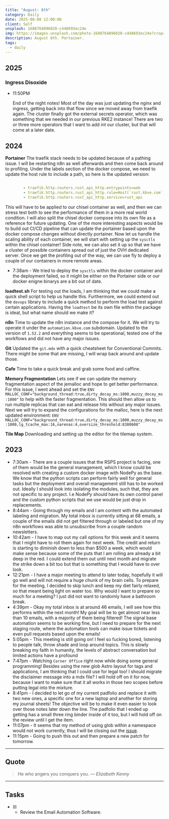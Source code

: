 ```yaml
---
title: "August: 8th"
category: Daily
date: 2025-08-08 12:00:00
client: Self
unsplash: 1688764896020-c448693ec24e
img: https://images.unsplash.com/photo-1688764896020-c448693ec24e?crop=entropy&cs=srgb&fm=jpg&ixid=MnwzNjM5Nzd8MHwxfHJhbmRvbXx8fHx8fHx8fDE2ODE3NDg2ODY&ixlib=rb-4.0.3&q=85
description: August 8th. Portainer.
tags:
  - daily
---
```


## 2025

### Ingress Disoxide

-   11:50PM

    End of the night notes!
    Most of the day was just updating the nginx and ingress, getting back into that flow since we moved away from traefik again.
    The cluster finally got the external secrets operator, which was something that we needed in our previous RKE2 instance!
    There are two or three more operators that I want to add int our cluster, but that will come at a later date.    

## 2024

**Portainer**
The traefik stack needs to be updated because of a pathing issue.
I will be restarting n8n as well afterwards and then come back around to profiling.
Under the labels section of the docker compose, we need to update the host rule to include a path, so here is the updated version:

```yaml 

        - traefik.http.routers.rust_api_http.entrypoints=web
        - traefik.http.routers.rust_api_http.rule=Host(`rust.kbve.com`) && PathPrefix(`/`)
        - traefik.http.routers.rust_api_http.service=rust_api

```

This will have to be applied to our chisel container as well, and then we can stress test both to see the performance of them in a more real world condition.
I will also split the chisel docker compose into its own file as a reference for future updating.
One of the more interesting aspects would be to build out CI/CD pipeline that can update the portainer based upon the docker compose changes without directly portainer.
Now let us handle the scaling ability of each container, we will start with setting up the `sysctls` within the chisel container!
Side note, we can also set it up so that we have a cluster of possible containers spread out of just the OVH dedicated server.
Once we get the profiling out of the way, we can use fly to deploy a couple of our containers in more remote areas.

- 7:38am - We tried to deploy the `sysctls` within the docker container and the deployment failed, so it might be either on the Portainer side or our docker enigne binarys are a bit out of date.

**loadtest.sh**
For testing out the loads, I am thinking that we could make a quick shell script to help us handle this.
Furthermore, we could extend out the `devops` library to include a quick method to perform the load test against certain applications.
Having the `loadtest` be its own file within the package is ideal, but what name should we make it?

**n8n**
Time to update the n8n instance and the compose for it.
We will try to operate it under the `automation.kbve.com` subdomain.
Updated to the version of `1.52.2` and everything seems to be operational, tested one of the workflows and did not have any major issues.

**Git**
Updated the `git.mdx` with a quick cheatsheet for Conventional Commits.
There might be some that are missing, I will wrap back around and update those.

**Cafe**
Time to take a quick break and grab some food and caffine.

**Memory Fragmentation**
Lets see if we can update the memory fragmentation aspect of the jemalloc and hope to get better performance.
For this issue, I went ahead and set the `ENV MALLOC_CONF="background_thread:true,dirty_decay_ms:1000,muzzy_decay_ms:1000"` to help with the faster fragmentation.
This should then allow us to run multiple replicas that can eat and release hits without any major issues.
Next we will try to expand the configurations for the malloc, here is the next updated environment: `ENV MALLOC_CONF="background_thread:true,dirty_decay_ms:1000,muzzy_decay_ms:1000,lg_tcache_max:16,narenas:4,oversize_threshold:8388608"`

**Tile Map**
Downloading and setting up the editor for the tilemap system.

<Adsense />

## 2023

- 7:30am - There are a couple issues that the RSPS project is facing, one of them would be the general management, which I know could be resolved with creating a custom docker image with NodePy as the base. We know that the python scripts can perform fairly well for general tasks but the deployment and overall management still has to be worked out. Ideally I should look into isolating the modules, such that, they are not specific to any project. I.e NodePy should have its own control panel and the custom python scripts that we use would be just drop in replacements. 
- 8:44am - Going through my emails and I am content with the automated labeling and migration. My total inbox is currently sitting at 68 emails, a couple of the emails did not get filtered through or labeled but one of my n8n workflows was able to unsubscribe from a couple random newsletters.
- 10:42am - I have to map out my call options for this week and it seems that I might have to roll them again for next week. The credit and return is starting to diminish down to less than $500 a week, which would make sense because some of the puts that I am rolling are already a bit deep in the red. I could extend them out until next month and migrate the strike down a bit too but that is something that I would have to over look.
- 12:21pm - I have a major meeting to attend to later today, hopefully it will go well and will not require a huge chunk of my brain cells. To prepare for the meeting, I decided to skip lunch and keep my diet fairly relaxed, so that meant being light on water too. Why would I want to prepare so much for a meeting? I just did not want to randomly have a bathroom break.
- 4:39pm - Okay my total inbox is at around 46 emails, I will see how this performs within the next month! My goal will be to get almost near less than 10 emails, with a majority of them being filtered! The signal base automation seems to be working fine, but I need to prepare for the next staging route, where the automation tools can make issue tickets and even pull requests based upon the emails! 
- 5:05pm - This meeting is still going on! I feel so fucking bored, listening to people talk, throw shade and loop around topics. This is slowly breaking my faith in humanity, the levels of abstract conversation but limited actions have a profound 
- 7:47pm - Watching `Corner Office` right now while doing some general programming! Besides using the new glob Astro layout for tags and applications, I am thinking that I could use for legal too! I should migrate the disclaimer message into a mdx file? I will hold off on it for now, because I want to make sure that it all works in those two scopes before putting legal into the mixture. 
- 8:41pm - I decided to let go of my current padfolio and replace it with two new ones, a specific one for a new laptop and another for storing my journal sheets! The objective will be to make it even easier to look over those notes later down the line. The padfolio that I ended up getting has a small three ring binder inside of it too, but I will hold off on the review until I get the item. 
- 11:07pm - It seems that my method of using glob within a namespace would not work currently, thus I will be closing out the [issue](https://github.com/KBVE/kbve.com/issues/753).
- 11:15pm - Going to push this out and then prepare a new patch for tomorrow.

---

## Quote

> He who angers you conquers you.
> — <cite>Elizabeth Kenny</cite>

---

## Tasks

- [x] - Review the Email Automation Software.
